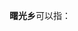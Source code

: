 '''曙光乡'''可以指：
{{PRC admin/disambig|23/02/29/210/000|51/07/22/207/000|52/05/25/209/000|53/26/27/205/000}}
{{disambig|cat=三字中国乡名消歧义}}